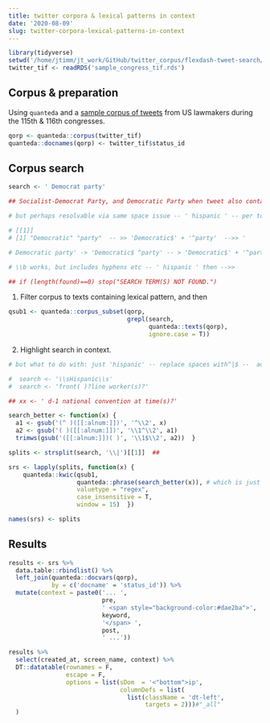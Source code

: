 ```yaml
---
title: twitter corpora & lexical patterns in context
date: '2020-08-09'
slug: twitter-corpora-lexical-patterns-in-context
---
```





```r
library(tidyverse)
setwd('/home/jtimm/jt_work/GitHub/twitter_corpus/flexdash-tweet-search/')
twitter_tif <- readRDS('sample_congress_tif.rds')
```



## Corpus & preparation

Using `quanteda` and a [sample corpus of tweets](https://github.com/jaytimm/flexdash-tweet-search) from US lawmakers during the 115th & 116th congresses.

```r
qorp <- quanteda::corpus(twitter_tif)
quanteda::docnames(qorp) <- twitter_tif$status_id
```


## Corpus search

```r
search <- ' Democrat party' 
```


```r
## Socialist-Democrat Party, and Democratic Party when tweet also contains Democrat Party -- ?  latter relates to two search types again -- grepl will not snag 'democratic party' but token-level kwic will if there -- !  PROBLEM -- 

# but perhaps resolvable via same space issue -- ' hispanic ' -- per tokens, 'democrat party' becomes 'democrat' + 'party' -- 

# [[1]]
# [1] "Democratic" "party"  -- >> 'Democratic$' + '^party'  -->> '

# Democratic party' -> 'Democratic$ ^party' -- > 'Democratic$' + '^party' -- I think this will be universally fine -- 

# \\b works, but includes hyphens etc -- ' hispanic ' then -->> 

## if (length(found)==0) stop("SEARCH TERM(S) NOT FOUND.")
```




(1) Filter corpus to texts containing lexical pattern, and then 


```r
qsub1 <- quanteda::corpus_subset(qorp, 
                                 grepl(search,   
                                       quanteda::texts(qorp),
                                       ignore.case = T))
```



(2) Highlight search in context.


```r
# but what to do with: just 'hispanic' -- replace spaces with^|$ --  add error if corpus sesrch is empty -- done --  & no spaces in parens

#  search <- '\\sHispanic\\s'
#  search <- 'front( )?line worker(s)?'

## xx <- ' d-1 national convention at time(s)?'
```



```r
search_better <- function(x) {
  a1 <- gsub('(^ )([[:alnum:]])', '^\\2', x)  
  a2 <- gsub('( )([[:alnum:]])', '\\1^\\2', a1)
  trimws(gsub('([[:alnum:]])( )', '\\1$\\2', a2))  }
```


```r
splits <- strsplit(search, '\\|')[[1]]  ## 

srs <- lapply(splits, function(x) { 
    quanteda::kwic(qsub1, 
                   quanteda::phrase(search_better(x)), # which is just strsplit on ' ' -- 
                   valuetype = "regex", 
                   case_insensitive = T,
                   window = 15)  })

names(srs) <- splits
```



## Results

```r
results <- srs %>% 
  data.table::rbindlist() %>%
  left_join(quanteda::docvars(qorp), 
            by = c('docname' = 'status_id')) %>%
  mutate(context = paste0('... ',
                          pre, 
                          ' <span style="background-color:#dae2ba">',
                          keyword,
                          '</span> ',
                          post,
                          ' ...'))
```




```r
results %>%
  select(created_at, screen_name, context) %>%
  DT::datatable(rownames = F,
                escape = F,
                options = list(sDom  = '<"bottom">ip',
                               columnDefs = list(
                                 list(className = 'dt-left',
                                      targets = 2)))#"_all"
  )
```
